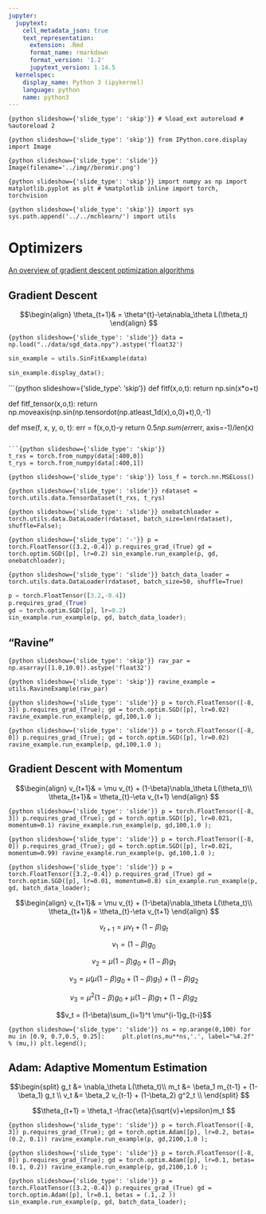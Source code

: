 ```yaml
---
jupyter:
  jupytext:
    cell_metadata_json: true
    text_representation:
      extension: .Rmd
      format_name: rmarkdown
      format_version: '1.2'
      jupytext_version: 1.14.5
  kernelspec:
    display_name: Python 3 (ipykernel)
    language: python
    name: python3
---
```


```{python slideshow={'slide_type': 'skip'}}
# %load_ext autoreload
# %autoreload 2
```

```{python slideshow={'slide_type': 'skip'}}
from IPython.core.display import Image
```

```{python slideshow={'slide_type': 'slide'}}
Image(filename='../img//boromir.png')
```

<!-- #region {"slideshow": {"slide_type": "skip"}} -->
<!-- <img src='../img//boromir.png'/> 
<!-- #endregion -->

```{python slideshow={'slide_type': 'skip'}}
import numpy as np
import matplotlib.pyplot as plt
# %matplotlib inline
import torch, torchvision
```

```{python slideshow={'slide_type': 'skip'}}
import sys
sys.path.append('../../mchlearn/')
import utils
```

<!-- #region {"slideshow": {"slide_type": "slide"}} -->
# Optimizers
<!-- #endregion -->

[An overview of gradient descent optimization algorithms](http://ruder.io/optimizing-gradient-descent/)

<!-- #region {"slideshow": {"slide_type": "slide"}} -->
## Gradient Descent
<!-- #endregion -->

<!-- #region {"slideshow": {"slide_type": "fragment"}} -->
$$\begin{align}
\theta_{t+1}& = \theta^{t}-\eta\nabla_\theta L(\theta_t)
\end{align}
$$
<!-- #endregion -->

```{python slideshow={'slide_type': 'slide'}}
data = np.load("../data/sgd_data.npy").astype('float32')
```

```python
sin_example = utils.SinFitExample(data)
```

```python
sin_example.display_data();
```

```{python slideshow={'slide_type': 'skip'}}
def fitf(x,o,t):
    return np.sin(x*o+t)

def fitf_tensor(x,o,t):
    return np.moveaxis(np.sin(np.tensordot(np.atleast_1d(x),o,0)+t),0,-1)

def mse(f, x, y, o, t):
        err = f(x,o,t)-y
        return 0.5*np.sum(err*err, axis=-1)/len(x)
```

```{python slideshow={'slide_type': 'skip'}}
t_rxs = torch.from_numpy(data[:400,0])
t_rys = torch.from_numpy(data[:400,1])
```

```{python slideshow={'slide_type': 'skip'}}
loss_f = torch.nn.MSELoss()
```

```{python slideshow={'slide_type': 'slide'}}
rdataset = torch.utils.data.TensorDataset(t_rxs, t_rys)
```

```{python slideshow={'slide_type': 'slide'}}
onebatchloader = torch.utils.data.DataLoader(rdataset, batch_size=len(rdataset), shuffle=False);
```

```{python slideshow={'slide_type': '-'}}
p = torch.FloatTensor([3.2,-0.4])
p.requires_grad_(True)
gd = torch.optim.SGD([p], lr=0.2)
sin_example.run_example(p, gd, onebatchloader);
```

```{python slideshow={'slide_type': 'slide'}}
batch_data_loader = torch.utils.data.DataLoader(rdataset, batch_size=50, shuffle=True)
```

```python
p = torch.FloatTensor([3.2,-0.4])
p.requires_grad_(True)
gd = torch.optim.SGD([p], lr=0.2)
sin_example.run_example(p, gd, batch_data_loader);
```

<!-- #region {"slideshow": {"slide_type": "slide"}} -->
## "Ravine"
<!-- #endregion -->

```{python slideshow={'slide_type': 'skip'}}
rav_par = np.asarray([1.0,10.0]).astype('float32')
```

```{python slideshow={'slide_type': 'skip'}}
ravine_example = utils.RavineExample(rav_par)
```

```{python slideshow={'slide_type': 'slide'}}
p = torch.FloatTensor([-8, 3])
p.requires_grad_(True);
gd = torch.optim.SGD([p], lr=0.02)
ravine_example.run_example(p, gd,100,1.0 );
```

```{python slideshow={'slide_type': 'slide'}}
p = torch.FloatTensor([-8, 0])
p.requires_grad_(True);
gd = torch.optim.SGD([p], lr=0.02)
ravine_example.run_example(p, gd,100,1.0 );
```

<!-- #region {"slideshow": {"slide_type": "slide"}} -->
## Gradient Descent with Momentum
<!-- #endregion -->

<!-- #region {"slideshow": {"slide_type": "fragment"}} -->
$$\begin{align}
v_{t+1}& = \mu v_{t} + (1-\beta)\nabla_\theta L(\theta_t)\\
\theta_{t+1}& = \theta_{t}-\eta v_{t+1}
\end{align}
$$
<!-- #endregion -->

```{python slideshow={'slide_type': 'slide'}}
p = torch.FloatTensor([-8, 3])
p.requires_grad_(True);
gd = torch.optim.SGD([p], lr=0.021, momentum=0.1)
ravine_example.run_example(p, gd,100,1.0 );
```

```{python slideshow={'slide_type': 'slide'}}
p = torch.FloatTensor([-8, 0])
p.requires_grad_(True);
gd = torch.optim.SGD([p], lr=0.021, momentum=0.99)
ravine_example.run_example(p, gd,100,1.0 );
```

```{python slideshow={'slide_type': 'slide'}}
p = torch.FloatTensor([3.2,-0.4])
p.requires_grad_(True)
gd = torch.optim.SGD([p], lr=0.01, momentum=0.8)
sin_example.run_example(p, gd, batch_data_loader);
```

<!-- #region {"slideshow": {"slide_type": "slide"}} -->
$$\begin{align}
v_{t+1}& = \mu v_{t} + (1-\beta)\nabla_\theta L(\theta_t)\\
\theta_{t+1}& = \theta_{t}-\eta v_{t+1}
\end{align}
$$
<!-- #endregion -->

<!-- #region {"slideshow": {"slide_type": "fragment"}} -->
$$v_{t+1} = \mu v_{t} + (1-\beta)g_t$$
<!-- #endregion -->

<!-- #region {"slideshow": {"slide_type": "fragment"}} -->
$$v_1 = (1-\beta)g_0$$
<!-- #endregion -->

<!-- #region {"slideshow": {"slide_type": "fragment"}} -->
$$v_2 = \mu (1-\beta)g_0+(1-\beta) g_1$$
<!-- #endregion -->

<!-- #region {"slideshow": {"slide_type": "fragment"}} -->
$$v_3 = \mu\left(\mu (1-\beta)g_0+(1-\beta) g_1\right)+(1-\beta)g_2$$
<!-- #endregion -->

<!-- #region {"slideshow": {"slide_type": "slide"}} -->
$$v_3 = \mu^2 (1-\beta)g_0+\mu (1-\beta) g_1
+(1-\beta)g_2$$
<!-- #endregion -->

<!-- #region {"slideshow": {"slide_type": "fragment"}} -->
$$v_t = (1-\beta)\sum_{i=1}^t \mu^{i-1}g_{t-i}$$
<!-- #endregion -->

```{python slideshow={'slide_type': 'slide'}}
ns = np.arange(0,100)
for mu in [0.9, 0.7,0.5, 0.25]:
    plt.plot(ns,mu**ns,'.', label="%4.2f" % (mu,))
plt.legend();
```

<!-- #region {"slideshow": {"slide_type": "slide"}} -->
## Adam: Adaptive Momentum Estimation 
<!-- #endregion -->

<!-- #region {"slideshow": {"slide_type": "fragment"}} -->
$$\begin{split}
g_t &= \nabla_\theta L(\theta_t)\\
m_t &= \beta_1 m_{t-1} + (1-\beta_1) g_t \\
v_t &= \beta_2 v_{t-1} + (1-\beta_2) g^2_t \\
\end{split}
$$
<!-- #endregion -->

<!-- #region {"slideshow": {"slide_type": "fragment"}} -->
$$\theta_{t+1} = \theta_t -\frac{\eta}{\sqrt{v}+\epsilon}m_t $$
<!-- #endregion -->

```{python slideshow={'slide_type': 'slide'}}
p = torch.FloatTensor([-8, 3])
p.requires_grad_(True);
gd = torch.optim.Adam([p], lr=0.2, betas=(0.2, 0.1))
ravine_example.run_example(p, gd,2100,1.0 );
```

```{python slideshow={'slide_type': 'slide'}}
p = torch.FloatTensor([-8, 0])
p.requires_grad_(True);
gd = torch.optim.Adam([p], lr=0.1, betas=(0.1, 0.2))
ravine_example.run_example(p, gd,2100,1.0 );
```

```{python slideshow={'slide_type': 'slide'}}
p = torch.FloatTensor([3.2,-0.4])
p.requires_grad_(True)
gd = torch.optim.Adam([p], lr=0.1, betas = (.1,.2 ))
sin_example.run_example(p, gd, batch_data_loader);
```
